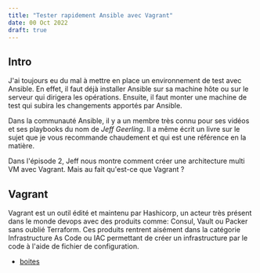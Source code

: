 ```yaml
---
title: "Tester rapidement Ansible avec Vagrant"
date: 00 Oct 2022
draft: true
---
```


## Intro

J'ai toujours eu du mal à mettre en place un environnement de test avec Ansible. En effet, il faut déjà installer Ansible sur sa machine hôte ou sur le serveur qui dirigera les opérations. Ensuite, il faut monter une machine de test qui subira les changements apportés par Ansible. 

Dans la communauté Ansible, il y a un membre très connu pour ses vidéos et ses playbooks du nom de _Jeff Geerling_. Il a même écrit un livre sur le sujet que je vous recommande chaudement et qui est une référence en la matière.

Dans l'épisode 2, Jeff nous montre comment créer une architecture multi VM avec Vagrant. Mais au fait qu'est-ce que Vagrant ?

## Vagrant

Vagrant est un outil édité et maintenu par Hashicorp, un acteur très présent dans le monde devops avec des produits comme: Consul, Vault ou Packer sans oublié Terraform. Ces produits rentrent aisément dans la catégorie Infrastructure As Code ou IAC permettant de créer un infrastructure par le code à l'aide de fichier de configuration.

- [boites](https://app.vagrantup.com/boxes/search?provider=virtualbox)